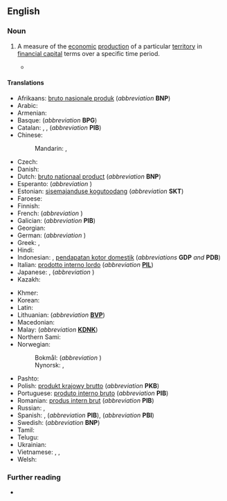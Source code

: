 {{also|gross-domestic-product}}
==English==

===Noun===
{{en-noun|-|s}}

# {{lb|en|economics}} A measure of the [[economic]] [[production]] of a particular [[territory]] in [[financial capital]] terms over a specific time period.
#: {{syn|en|GDP}}
#: {{cot|en|gross national product|gross national income}}
#* {{quote-journal|en|date=2013-08-03|volume=408|issue=8847|magazine={{w|The Economist}}
|title=[http://www.economist.com/news/finance-and-economics/21582498-america-has-changed-way-it-measures-gdp-boundary-problems Boundary problems]
|passage=Economics is a messy discipline: too fluid to be a science, too rigorous to be an art. Perhaps it is fitting that economists’ most-used metric, '''gross domestic product''' (GDP), is a tangle too. GDP measures the total value of output in an economic territory. Its apparent simplicity explains why it is scrutinised down to tenths of a percentage point every month.}}

====Translations====
{{trans-top|economic production of a particular territory}}
* Afrikaans: [[bruto nasionale produk]] (''abbreviation'' '''BNP''')
* Arabic: {{t|ar|ناتج محلي إجمالي}}
* Armenian: {{t+|hy|համախառն ներքին արդյունք}}
* Basque: {{t|eu|barne produktu gordin}}  (''abbreviation'' '''BPG''')
* Catalan: {{t|ca|producte intern brut|m}}, {{t|ca|producte interior brut|m}}, {{t|ca|producte intern brut|m}}  (''abbreviation'' '''PIB''')
* Chinese:
*: Mandarin: {{t+|cmn|國內生產總值|sc=Hani}}, {{t+|cmn|国内生产总值|tr=guónèi shēngchǎn zǒngzhí|sc=Hani}}
* Czech: {{t+|cs|hrubý domácí produkt|m}}
* Danish: {{t|da|BNI per indbygger}}
* Dutch: [[bruto nationaal product]] (''abbreviation'' '''BNP''')
* Esperanto: {{t|eo|malneta enlanda produkto}} (''abbreviation'' {{t|eo|MEP}})
* Estonian: [[sisemajanduse kogutoodang]] (''abbreviation'' '''SKT''')
* Faroese: {{t|fo|bruttotjóðarúrtøka|f}}
* Finnish: {{t+|fi|bruttokansantuote}}
* French: {{t+|fr|produit intérieur brut|m}} (''abbreviation'' {{t+|fr|PIB|m}})
* Galician: {{t|gl|produto interior bruto|m}} (''abbreviation'' '''PIB''')
* Georgian: {{t|ka|მთლიანი შიდა პროდუქტი}}
* German: {{t+|de|Bruttoinlandsprodukt|n}} (''abbreviation'' {{t+|de|BIP|n}})
* Greek: {{t|el|ακαθάριστο εγχώριο προϊόν|n}}, {{t+|el|ΑΕΠ}}
* Hindi: {{t|hi|सकल घरेलू उत्पाद|m}}
* Indonesian: {{t|id|produk domestik bruto}}, [[pendapatan kotor domestik]] (''abbreviations'' '''GDP''' ''and'' '''PDB''')
* Italian: [[prodotto interno lordo]] {{g|m}} (''abbreviation'' '''[[PIL]]''')
* Japanese: {{t|ja|ジーディーピー|tr=jīdīpī|sc=Jpan}}, {{t+|ja|国内総生産|tr=(こくないそうせいさん, kokunai-sōseisan|sc=Jpan}} (''abbreviation'' {{t|ja|ＧＤＰ|sc=Jpan}})
* Kazakh: {{t|kk|жалпы ішкі өнім}}
{{trans-mid}}
* Khmer: {{t|km|ផលិតផលក្នុងស្រុកសរុប}}
* Korean: {{t|ko|국내 총생산(國內總生産)}}
* Latin: {{t|la|proventus domesticus grossus|m}}
* Lithuanian: {{t|lt|bendrasis vidaus produktas|m}} (''abbreviation'' '''[[BVP]]''')
* Macedonian: {{t|mk|бруто-домашен производ|m}}
* Malay: {{t|ms|keluaran dalam negara kasar}} (''abbreviation'' '''[[KDNK]]''')
* Northern Sami: {{t|se|bruttoálbmotbuvttadus}}
* Norwegian:
*: Bokmål: {{t|nb|bruttonasjonalprodukt|n}} (''abbreviation'' {{l|nb|BNP}})
*: Nynorsk: {{t|nn|bruttonasjonalprodukt|n}}, {{l|nn|BNP}}
* Pashto: {{t|ps|نا خالص داخلي تولید}}
* Polish: [[produkt krajowy brutto]] (''abbreviation'' '''PKB''')
* Portuguese: [[produto interno bruto]] (''abbreviation'' '''PIB''')
* Romanian: [[produs intern brut]] (''abbreviation'' '''PIB''')
* Russian: {{t+|ru|валово́й вну́тренний проду́кт|m}}, {{t+|ru|ВВП|m}}
* Spanish: {{t+|es|producto interior bruto|m}}, {{t+|es|producto interno bruto|m}} (''abbreviation'' '''PIB'''), {{t+|es|producto bruto interno|m}} (''abbreviation'' '''PBI''')
* Swedish: {{t+|sv|bruttonationalprodukt}} (''abbreviation'' '''BNP''')
* Tamil: {{t+|ta|மொத்த உள்நாட்டு உற்பத்தி}}
* Telugu: {{t|te|స్థూలదేశీయోత్పత్తి}}
* Ukrainian: {{t+|uk|валовий внутрішній продукт}}
* Vietnamese: {{t|vi|tổng sản phẩm nội địa}}, {{t|vi|tổng sản phẩm quốc nội}}, {{t+|vi|GDP}}
* Welsh: {{t+|cy|cynnyrch mewnwladol crynswth|m}}
{{trans-bottom}}

===Further reading===
* {{pedia}}